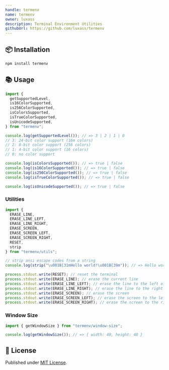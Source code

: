 ```yaml
---
handle: termenv
name: termenv
owner: luxass
description: Terminal Environment Utilities
githubUrl: https://github.com/luxass/termenv
---
```


## 📦 Installation

```sh
npm install termenv
```

## 📚 Usage

```ts
import {
  getSupportedLevel,
  is16ColorSupported,
  is256ColorSupported,
  isColorsSupported,
  isTrueColorSupported,
  isUnicodeSupported,
} from "termenv";

console.log(getSupportedLevel()); // => 3 | 2 | 1 | 0
// 3: 24-bit color support (16m colors)
// 2: 8-bit color support (256 colors)
// 1: 4-bit color support (16 colors)
// 0: no color support

console.log(isColorsSupported()); // => true | false
console.log(is16ColorSupported()); // => true | false
console.log(is256ColorSupported()); // => true | false
console.log(isTrueColorSupported()); // => true | false

console.log(isUnicodeSupported()); // => true | false
```

### Utilities

```ts
import {
  ERASE_LINE,
  ERASE_LINE_LEFT,
  ERASE_LINE_RIGHT,
  ERASE_SCREEN,
  ERASE_SCREEN_LEFT,
  ERASE_SCREEN_RIGHT,
  RESET,
  strip
} from "termenv/utils";

// strip ansi escape codes from a string
console.log(strip("\u001B[31mHello world!\u001B[39m")); // => Hello world!

process.stdout.write(RESET); // reset the terminal
process.stdout.write(ERASE_LINE); // erase the current line
process.stdout.write(ERASE_LINE_LEFT); // erase the line to the left of the cursor
process.stdout.write(ERASE_LINE_RIGHT); // erase the line to the right of the cursor
process.stdout.write(ERASE_SCREEN); // erase the screen
process.stdout.write(ERASE_SCREEN_LEFT); // erase the screen to the left of the cursor
process.stdout.write(ERASE_SCREEN_RIGHT); // erase the screen to the right of the cursor
```

### Window Size

```ts
import { getWindowSize } from "termenv/window-size";

console.log(getWindowSize()); // => { width: 40, height: 40 }
```

## 📄 License

Published under [MIT License](https://github.com/luxass/termenv/blob/main/LICENSE).
